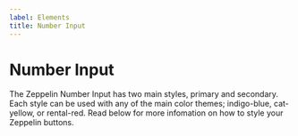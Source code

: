 ```yaml
---
label: Elements
title: Number Input
---
```



# Number Input

The Zeppelin Number Input has two main styles, primary and secondary. Each style can be used with any of the main color themes; indigo-blue, cat-yellow, or rental-red. Read below for more infomation on how to style your Zeppelin buttons.

<ElementLayout element="numberInput" />
